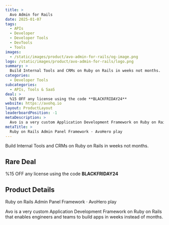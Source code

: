 ```yaml
---
title: >
  Avo Admin for Rails
date: 2025-01-07
tags:
  - APIs
  - Developer
  - Developer Tools
  - DevTools
  - Tools
images:
  - /static/images/product/avo-admin-for-rails/og-image.png
logo: /static/images/product/avo-admin-for-rails/logo.png
summary: >
  Build Internal Tools and CRMs on Ruby on Rails in weeks not months.
categories:
  - Developer Tools
subcategories:
  - APIs, Tools & SaaS
deal: >
  %15 OFF any license using the code **BLACKFRIDAY24**
website: https://avohq.io
layout: ProductLayout
leaderboardPosition: -1
metaDescription: >
  Avo is a very custom Application Development Framework on Ruby on Rails that enables engineers and teams to build apps in weeks instead of months.
metaTitle: >
  Ruby on Rails Admin Panel Framework · AvoHero play
---
```

Build Internal Tools and CRMs on Ruby on Rails in weeks not months.

## Rare Deal

%15 OFF any license using the code **BLACKFRIDAY24**

## Product Details

Ruby on Rails Admin Panel Framework · AvoHero play

Avo is a very custom Application Development Framework on Ruby on Rails that enables engineers and teams to build apps in weeks instead of months.
